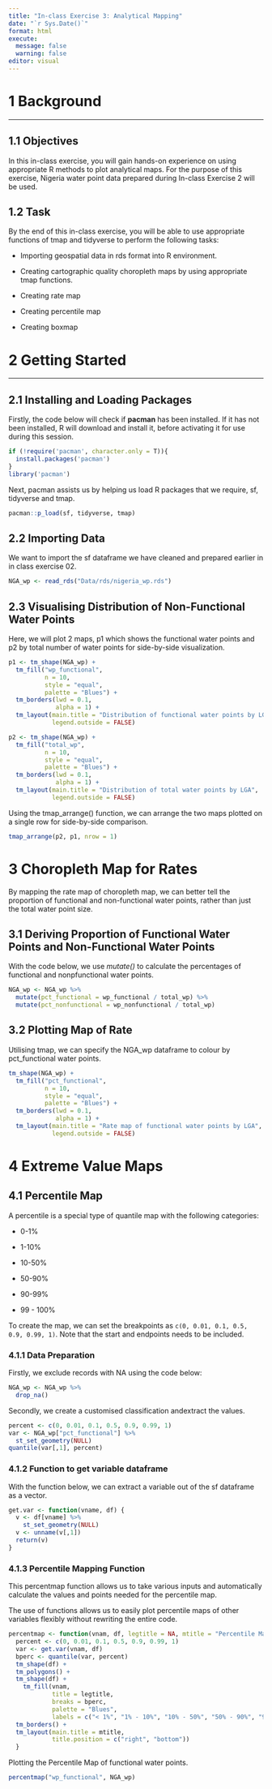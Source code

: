 ```yaml
---
title: "In-class Exercise 3: Analytical Mapping"
date: "`r Sys.Date()`"
format: html
execute:
  message: false
  warning: false
editor: visual
---
```


# **1 Background**

------------------------------------------------------------------------

## **1.1 Objectives**

In this in-class exercise, you will gain hands-on experience on using appropriate R methods to plot analytical maps. For the purpose of this exercise, Nigeria water point data prepared during In-class Exercise 2 will be used.

## **1.2 Task**

By the end of this in-class exercise, you will be able to use appropriate functions of tmap and tidyverse to perform the following tasks:

-   Importing geospatial data in rds format into R environment.

-   Creating cartographic quality choropleth maps by using appropriate tmap functions.

-   Creating rate map

-   Creating percentile map

-   Creating boxmap

# **2 Getting Started**

------------------------------------------------------------------------

## **2.1 Installing and Loading Packages**

Firstly, the code below will check if **pacman** has been installed. If it has not been installed, R will download and install it, before activating it for use during this session.

```r
if (!require('pacman', character.only = T)){
  install.packages('pacman')
}
library('pacman')
```

Next, pacman assists us by helping us load R packages that we require, sf, tidyverse and tmap.

```r
pacman::p_load(sf, tidyverse, tmap)
```

## **2.2 Importing Data**

We want to import the sf dataframe we have cleaned and prepared earlier in in class exercise 02.

```r
NGA_wp <- read_rds("Data/rds/nigeria_wp.rds")
```

## **2.3 Visualising Distribution of Non-Functional Water Points**

Here, we will plot 2 maps, p1 which shows the functional water points and p2 by total number of water points for side-by-side visualization.

```r
p1 <- tm_shape(NGA_wp) +
  tm_fill("wp_functional",
          n = 10,
          style = "equal",
          palette = "Blues") +
  tm_borders(lwd = 0.1,
             alpha = 1) +
  tm_layout(main.title = "Distribution of functional water points by LGA",
            legend.outside = FALSE)
```

```r
p2 <- tm_shape(NGA_wp) +
  tm_fill("total_wp",
          n = 10,
          style = "equal",
          palette = "Blues") +
  tm_borders(lwd = 0.1,
             alpha = 1) +
  tm_layout(main.title = "Distribution of total water points by LGA",
            legend.outside = FALSE)
```

Using the tmap_arrange() function, we can arrange the two maps plotted on a single row for side-by-side comparison.

```r
tmap_arrange(p2, p1, nrow = 1)
```

# **3 Choropleth Map for Rates**

By mapping the rate map of choropleth map, we can better tell the proportion of functional and non-functional water points, rather than just the total water point size.

## **3.1 Deriving Proportion of Functional Water Points and Non-Functional Water Points**

With the code below, we use *mutate()* to calculate the percentages of functional and nonpfunctional water points.

```r
NGA_wp <- NGA_wp %>%
  mutate(pct_functional = wp_functional / total_wp) %>%
  mutate(pct_nonfunctional = wp_nonfunctional / total_wp)
```

## **3.2 Plotting Map of Rate**

Utilising tmap, we can specify the NGA_wp dataframe to colour by pct_functional water points.

```r
tm_shape(NGA_wp) +
  tm_fill("pct_functional",
          n = 10,
          style = "equal",
          palette = "Blues") +
  tm_borders(lwd = 0.1,
             alpha = 1) +
  tm_layout(main.title = "Rate map of functional water points by LGA",
            legend.outside = FALSE)
```

# **4 Extreme Value Maps**

## **4.1 Percentile Map**

A percentile is a special type of quantile map with the following categories:

-   0-1%

-   1-10%

-   10-50%

-   50-90%

-   90-99%

-   99 - 100%

To create the map, we can set the breakpoints as `c(0, 0.01, 0.1, 0.5, 0.9, 0.99, 1)`. Note that the start and endpoints needs to be included.

### **4.1.1 Data Preparation**

Firstly, we exclude records with NA using the code below:

```r
NGA_wp <- NGA_wp %>%
  drop_na()
```

Secondly, we create a customised classification andextract the values.

```r
percent <- c(0, 0.01, 0.1, 0.5, 0.9, 0.99, 1)
var <- NGA_wp["pct_functional"] %>%
  st_set_geometry(NULL)
quantile(var[,1], percent)
```

### **4.1.2 Function to get variable dataframe**

With the function below, we can extract a variable out of the sf dataframe as a vector.

```r
get.var <- function(vname, df) {
  v <- df[vname] %>%
    st_set_geometry(NULL)
  v <- unname(v[,1])
  return(v)
}
```

### **4.1.3 Percentile Mapping Function**

This percentmap function allows us to take various inputs and automatically calculate the values and points needed for the percentile map.

The use of functions allows us to easily plot percentile maps of other variables flexibly without rewriting the entire code.

```r
percentmap <- function(vnam, df, legtitle = NA, mtitle = "Percentile Map"){
  percent <- c(0, 0.01, 0.1, 0.5, 0.9, 0.99, 1)
  var <- get.var(vnam, df)
  bperc <- quantile(var, percent)
  tm_shape(df) +
  tm_polygons() +
  tm_shape(df) +
    tm_fill(vnam,
            title = legtitle,
            breaks = bperc,
            palette = "Blues",
            labels = c("< 1%", "1% - 10%", "10% - 50%", "50% - 90%", "90% - 99%", "99% - 100%")) +
  tm_borders() +
  tm_layout(main.title = mtitle,
            title.position = c("right", "bottom"))
  }
```

Plotting the Percentile Map of functional water points.

```r
percentmap("wp_functional", NGA_wp)
```